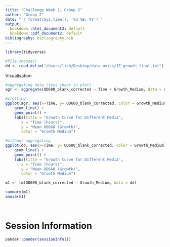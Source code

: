 ```yaml
---
title: "Challenge Week 2, Group 2"
author: "Group 2"
date: "`r format(Sys.time(), '%d %B, %Y')`"
output:
  bookdown::html_document2: default
  bookdown::pdf_document2: default
bibliography: bibliography.bib
---
```


```r
library(tidyverse)
```


```r
#file.choose()
dd <- read.delim("/Users/lish/Desktop/data_omics/JE_growth_final.txt")
```


Visualisation
```r
#aggregating data (less chaos in plot)
agr <- aggregate(OD600_blank_corrected ~ Time + Growth_Medium, data = dd, FUN = mean, na.rm = T)

#plotting
ggplot(agr, aes(x=Time, y= OD600_blank_corrected, color = Growth_Medium)) +
    geom_line() +
    geom_point() +
    labs(title = "Growth Curve for Different Media",
       x = "Time (hours)",
       y = "Mean OD660 (Growth)",
       color = "Growth Medium")

#without aggregating
ggplot(dd, aes(x=Time, y= OD600_blank_corrected, color = Growth_Medium)) +
    geom_line() +
    geom_point() +
    labs(title = "Growth Curve for Different Media",
       x = "Time (hours)",
       y = "Mean OD660 (Growth)",
       color = "Growth Medium")
```
```r
m1 <- lm(OD600_blank_corrected ~ Growth_Medium, data = dd)

summary(m1)
anova(m1)




```

# Session Information

```r
pander::pander(sessionInfo())
```



